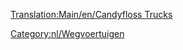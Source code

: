 [[Translation:Main/en/Candyfloss Trucks]]
{{nl/Wegvoertuig|name     = MightyMover Suikerspintruck
  |img      = CandyflossTruck.png
  |price    = £4.797 (€ 9.594)
  |speed    = 30 mph (48 km/h)
  |annual   = £421 (€ 842)
  |designed = 1935
  |life     = 15
  |capacity = 17 ton [[Main/nl/suikerspin|suikerspinnen]]
}}
{{nl/Wegvoertuig|name     = Powernaught Suikerspintruck
  |img      = CandyflossTruck.png
  |price    = £6.027 (€ 12.054)
  |speed    = 55 mph (88 km/h)
  |annual   = £787 (€ 1.574)
  |designed = 1976
  |life     = 15
  |capacity = 19 ton [[Main/nl/suikerspin|suikerspinnen]]
}}
{{nl/Wegvoertuig|name     = Wizzowow Suikerspintruck
  |img      = CandyflossTruck.png
  |price    = £6.437 (€ 12.874)
  |speed    = 70 mph (112 km/h)
  |annual   = £1.125 (€ 2.250)
  |designed = 2013
  |life     = 15
  |capacity = 22 ton [[Main/nl/suikerspin|suikerspinnen]]
}}
[[Category:nl/Wegvoertuigen]]
